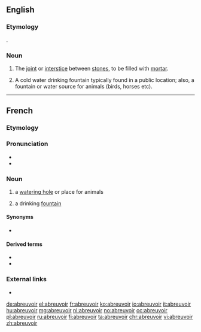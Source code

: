 ==English==

===Etymology===
{{bor|en|fr|abreuvoir||a [[watering]] place}}.

===Noun===
{{en-noun}}

# {{lb|en|obsolete|Masonry}} The [[joint]] or [[interstice]] between [[stone]]s, to be filled with [[mortar]].
#: {{rfquotek|Gwilt}}
# {{lb|en|of humans}} A cold water drinking fountain typically found in a public location; also, a fountain or water source for animals (birds, horses etc).

----

==French==

===Etymology===
{{suffix|abreuver|oir|lang=fr}}

===Pronunciation===
* {{audio|Fr-abreuvoir.ogg|audio|lang=fr}}
* {{IPA|/a.brœ.vwar/|lang=fr}}

===Noun===
{{fr-noun|m}}

# a [[watering hole]] or place for animals
# {{lb|fr|Canada|proscribed}} a drinking [[fountain]]

====Synonyms====
* {{sense|drinking fountain}} {{l|fr|fontaine}} {{qualifier|mostly Europe}}

====Derived terms====
* {{l|fr|abreuvoir à mouches}}
* {{l|fr|borne-abreuvoir}}

===External links===
* {{R:TLFi}}

[[de:abreuvoir]]
[[el:abreuvoir]]
[[fr:abreuvoir]]
[[ko:abreuvoir]]
[[io:abreuvoir]]
[[it:abreuvoir]]
[[hu:abreuvoir]]
[[mg:abreuvoir]]
[[nl:abreuvoir]]
[[no:abreuvoir]]
[[oc:abreuvoir]]
[[pl:abreuvoir]]
[[ru:abreuvoir]]
[[fi:abreuvoir]]
[[ta:abreuvoir]]
[[chr:abreuvoir]]
[[vi:abreuvoir]]
[[zh:abreuvoir]]